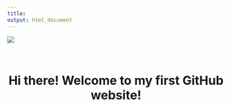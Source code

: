 ```yaml
---
title: 
output: html_docuemnt
---
```

![](websitepics/tester-2.png) 
<p>&nbsp;</p>
<div align="center"># Hi there! Welcome to my first GitHub website!

